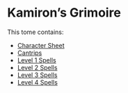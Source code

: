 # Kamiron’s Grimoire

This tome contains:

- [Character Sheet](kamiron-level8-moon-druid.html)
- [Cantrips](cantrips.html)
- [Level 1 Spells](level1.html)
- [Level 2 Spells](level2.html)
- [Level 3 Spells](level3.html)
- [Level 4 Spells](level4.html)

